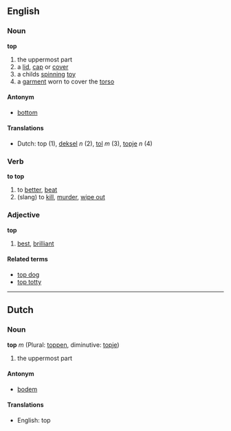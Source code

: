 ==English==
===Noun===
'''top'''
#the uppermost part
#a [[lid]], [[cap]] or [[cover]]
#a childs [[spin]]ning [[toy]]
#a [[garment]] worn to cover the [[torso]]

====Antonym====
*[[bottom]]

====Translations====
*Dutch: top (1), [[deksel]] ''n'' (2), [[tol]] ''m'' (3), [[topje]] ''n'' (4)

===Verb===
'''to top'''
#to [[better]], [[beat]]
#(slang) to [[kill]], [[murder]], [[wipe out]]

===Adjective===
'''top'''
#[[best]], [[brilliant]]

====Related terms====
*[[top dog]]
*[[top totty]]

----

==Dutch==
===Noun===
'''top''' ''m'' (Plural: [[toppen]], diminutive: [[topje]])

#the uppermost part

====Antonym====
*[[bodem]]

====Translations====
*English: top